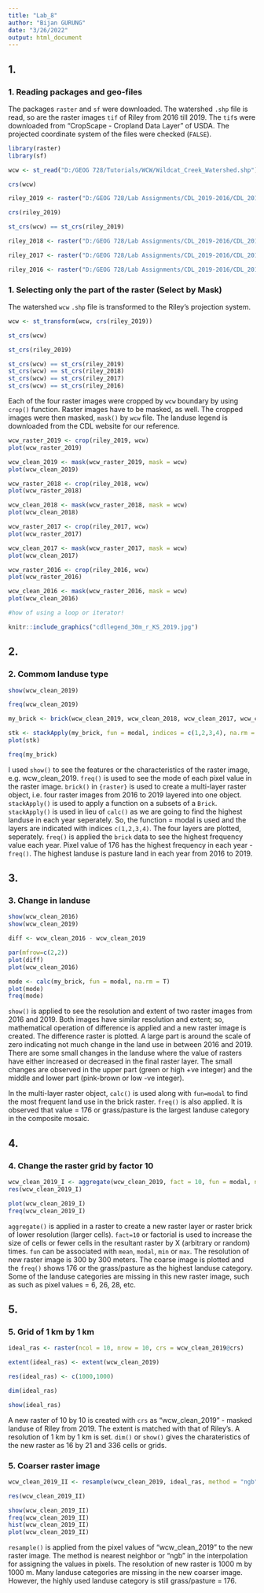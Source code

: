 ```yaml
---
title: "Lab_8"
author: "Bijan GURUNG"
date: "3/26/2022"
output: html_document
---
```



## 1. {.tabset}
### 1. Reading packages and geo-files

The packages `raster` and `sf` were downloaded. The watershed `.shp` file is read, so are the raster images `tif` of Riley from 2016 till 2019. The `tif`s were downloaded from "CropScape - Cropland Data Layer" of USDA.  The projected coordinate system of the files were checked (`FALSE`).

```r
library(raster)
library(sf)

wcw <- st_read("D:/GEOG 728/Tutorials/WCW/Wildcat_Creek_Watershed.shp")

crs(wcw)

riley_2019 <- raster("D:/GEOG 728/Lab Assignments/CDL_2019-2016/CDL_2019_20161.tif")

crs(riley_2019)

st_crs(wcw) == st_crs(riley_2019)

riley_2018 <- raster("D:/GEOG 728/Lab Assignments/CDL_2019-2016/CDL_2018_20161.tif")

riley_2017 <- raster("D:/GEOG 728/Lab Assignments/CDL_2019-2016/CDL_2017_20161.tif")

riley_2016 <- raster("D:/GEOG 728/Lab Assignments/CDL_2019-2016/CDL_2016_20161.tif")
```


### 1. Selecting only the part of the raster (Select by Mask) 

The watershed `wcw` `.shp` file is transformed to the Riley's projection system. 

```r
wcw <- st_transform(wcw, crs(riley_2019))

st_crs(wcw)

st_crs(riley_2019)

st_crs(wcw) == st_crs(riley_2019)
st_crs(wcw) == st_crs(riley_2018)
st_crs(wcw) == st_crs(riley_2017)
st_crs(wcw) == st_crs(riley_2016)
```

Each of the four raster images were cropped by `wcw` boundary by using `crop()` function. Raster images have to be masked, as well. The cropped images were then masked, `mask()` by `wcw` file. The landuse legend is downloaded from the CDL website for our reference. 

```r
wcw_raster_2019 <- crop(riley_2019, wcw)
plot(wcw_raster_2019)

wcw_clean_2019 <- mask(wcw_raster_2019, mask = wcw)
plot(wcw_clean_2019)

wcw_raster_2018 <- crop(riley_2018, wcw)
plot(wcw_raster_2018)

wcw_clean_2018 <- mask(wcw_raster_2018, mask = wcw)
plot(wcw_clean_2018)

wcw_raster_2017 <- crop(riley_2017, wcw)
plot(wcw_raster_2017)

wcw_clean_2017 <- mask(wcw_raster_2017, mask = wcw)
plot(wcw_clean_2017)

wcw_raster_2016 <- crop(riley_2016, wcw)
plot(wcw_raster_2016)

wcw_clean_2016 <- mask(wcw_raster_2016, mask = wcw)
plot(wcw_clean_2016)

#how of using a loop or iterator!

knitr::include_graphics("cdllegend_30m_r_KS_2019.jpg")
```

## 2. {.tabset}

### 2. Commom landuse type


```r
show(wcw_clean_2019)

freq(wcw_clean_2019)

my_brick <- brick(wcw_clean_2019, wcw_clean_2018, wcw_clean_2017, wcw_clean_2016)

stk <- stackApply(my_brick, fun = modal, indices = c(1,2,3,4), na.rm = T)
plot(stk)

freq(my_brick)
```


I used `show()` to see the features or the characteristics of the raster image, e.g. wcw_clean_2019. `freq()` is used to see the mode of each pixel value in the raster image. `brick()` in `{raster}` is used to create a multi-layer raster object, i.e. four raster images from 2016 to 2019 layered into one object. `stackApply()` is used to apply a function on a subsets of a `Brick`. `stackApply()` is used in lieu of `calc()` as we are going to find the highest landuse in each year seperately. So, the function = modal is used and the layers are indicated with indices `c(1,2,3,4)`. The four layers are plotted, seperately. `freq()` is applied the `brick` data to see the highest frequency value each year. Pixel value of 176 has the highest frequency in each year - `freq()`. The highest landuse is pasture land in each year from 2016 to 2019. 


## 3. {.tabset}

### 3. Change in landuse 


```r
show(wcw_clean_2016)
show(wcw_clean_2019)

diff <- wcw_clean_2016 - wcw_clean_2019

par(mfrow=c(2,2))
plot(diff)
plot(wcw_clean_2016)

mode <- calc(my_brick, fun = modal, na.rm = T)
plot(mode)
freq(mode)
```


`show()` is applied to see the resolution and extent of two raster images from 2016 and 2019. Both images have similar resolution and extent; so, mathematical operation of difference is applied and a new raster image is created. The difference raster is plotted. A large part is around the scale of zero indicating not much change in the land use in between 2016 and 2019. There are some small changes in the landuse where the value of rasters have either increased or decreased in the final raster layer. The small changes are observed in the upper part (green or high +ve integer) and the middle and lower part (pink-brown or low -ve integer).  

In the multi-layer raster object, `calc()` is used along with `fun=modal` to find the most frequent land use in the brick raster. `freq()` is also applied. It is observed that value = 176 or grass/pasture is the largest landuse category in the composite mosaic. 

## 4. {.tabset}

### 4. Change the raster grid by factor 10


```r
wcw_clean_2019_I <- aggregate(wcw_clean_2019, fact = 10, fun = modal, na.rm=T) 
res(wcw_clean_2019_I)

plot(wcw_clean_2019_I)
freq(wcw_clean_2019_I)
```

`aggregate()` is applied in a raster to create a new raster layer or raster brick of lower resolution (larger cells). `fact=10` or factorial is used to increase the size of cells or fewer cells in the resultant raster by X (arbitrary or random) times. `fun` can be associated with `mean`, `modal`, `min` or `max`. The resolution of new raster image is 300 by 300 meters. The coarse image is plotted and the `freq()` shows 176 or the grass/pasture as the highest landuse category. Some of the landuse categories are missing in this new raster image, such as such as pixel values = 6, 26, 28, etc.


## 5. {.tabset}

### 5. Grid of 1 km by 1 km


```r
ideal_ras <- raster(ncol = 10, nrow = 10, crs = wcw_clean_2019@crs)

extent(ideal_ras) <- extent(wcw_clean_2019)

res(ideal_ras) <- c(1000,1000)

dim(ideal_ras)

show(ideal_ras)
```


A new raster of 10 by 10 is created with `crs` as "wcw_clean_2019" - masked landuse of Riley from 2019. The extent is matched with that of Riley's. A resolution of 1 km by 1 km is set. `dim()` or `show()` gives the charateristics of the new raster as 16 by 21 and 336 cells or grids. 


### 5. Coarser raster image


```r
wcw_clean_2019_II <- resample(wcw_clean_2019, ideal_ras, method = "ngb")

res(wcw_clean_2019_II)

show(wcw_clean_2019_II)
freq(wcw_clean_2019_II)
hist(wcw_clean_2019_II)
plot(wcw_clean_2019_II)
```


`resample()` is applied from the pixel values of "wcw_clean_2019" to the new raster image. The method is nearest neighbor or "ngb" in the interpolation for assigning the values in pixels. The resolution of new raster is 1000 m by 1000 m. Many landuse categories are missing in the new coarser image. However, the highly used landuse category is still grass/pasture = 176. 

